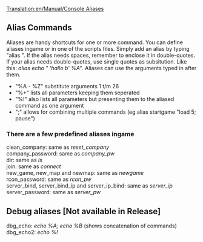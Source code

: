 [[Translation:en/Manual/Console Aliases]]
== Alias Commands ==
Aliases are handy shortcuts for one or more command. You can define aliases ingame or in one of the scripts files. Simply add an alias by typing "alias <whateveryouwant>". If the alias needs spaces, remember to enclose it in double-quotes. If your alias needs double-quotes, use single quotes as subsitution. Like this: ''alias echo " 'hallo b' %A"''.
Aliases can use the arguments typed in after them.
*"%A - %Z" substitute arguments 1 t/m 26
*"%+" lists all parameters keeping them seperated
*"%!" also lists all parameters but presenting them to the aliased command as one argument
*";" allows for combining multiple commands (eg alias startgame "load 5; pause")

=== There are a few predefined aliases ingame ===
; clean_company: same as ''reset_company''
; company_password: same as ''company_pw''
; dir: same as ''ls''
; join: same as ''connect''
; new_game, new_map and newmap: same as ''newgame''
; rcon_password: same as ''rcon_pw''
; server_bind, server_bind_ip and server_ip_bind: same as ''server_ip''
; server_password: same as ''server_pw''

== Debug aliases [Not available in Release] ==
; dbg_echo: ''echo %A; echo %B'' (shows concatenation of commands)
; dbg_echo2: ''echo %!''